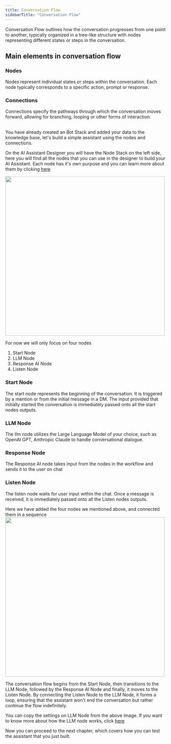 ```yaml
---
title: Conversation Flow
sidebarTitle: "Conversation Flow"
---
```


Conversation Flow outlines how the conversation progresses from one point to another, typically organized in a tree-like structure with nodes representing different states or steps in the conversation.



## Main elements in conversation flow

<Steps>

  <Step title="Nodes">
  </Step>
  
  <Step title="Connections">
  </Step>

</Steps>

### Nodes

Nodes represent individual states or steps within the conversation. Each node typically corresponds to a specific action, prompt or response.


### Connections

Connections specify the pathways through which the conversation moves forward, allowing for branching, looping or other forms of interaction.

<br />
You have already created an Bot Stack and added your data to the knowledge base, let's build a simple assistant using the nodes and connections.


On the AI Assistant Designer you will have the Node Stack on the left side, here you will find all the nodes that you can use in the designer to build your AI Assistant. Each node has it's own purpose and you can learn more about them by clicking [here](/designer/nodes)

<img 
height="500"  
src="/images/node-stack.png"
/>

For now we will only focus on four nodes
1. Start Node
2. LLM Node
3. Response AI Node
4. Listen Node

### Start Node
The start node represents the beginning of the conversation. It is triggered by a mention or from the initial message in a DM. The input provided that initially started the conversation is immediately passed onto all the start nodes outputs.

### LLM Node

The llm node utilizes the Large Language Model of your choice, such as OpenAI GPT, Anthropic Claude to handle conversational dialogue.

### Response Node

The Response AI node takes input from the nodes in the workflow and sends it to the user on chat

### Listen Node

The listen node waits for user input within the chat. Once a message is received, it is immediately passed onto all the Listen nodes outputs.


Here we have added the four nodes we mentioned above, and connected them in a sequence
<img 
height="500"  
src="/images/build-first-assistant.png"
/>

The conversation flow begins from the Start Node, then transitions to the LLM Node, followed by the Response AI Node and finally, it moves to the Listen Node. By connecting the Listen Node to the LLM Node, it forms a loop, ensuring that the assistant won't end the conversation but rather continue the flow indefinitely.

You can copy the settings on LLM Node from the above image. If you want to know more about how the LLM node works, click [here](/designer/nodes/llm)

Now you can proceed to the next chapter, which covers how you can test the assistant that you just built.

